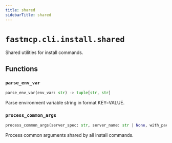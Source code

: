 ```yaml
---
title: shared
sidebarTitle: shared
---
```


# `fastmcp.cli.install.shared`


Shared utilities for install commands.

## Functions

### `parse_env_var` <sup><a href="https://github.com/jlowin/fastmcp/blob/main/src/fastmcp/cli/install/shared.py#L15" target="_blank"><Icon icon="github" style="width: 14px; height: 14px;" /></a></sup>

```python
parse_env_var(env_var: str) -> tuple[str, str]
```


Parse environment variable string in format KEY=VALUE.


### `process_common_args` <sup><a href="https://github.com/jlowin/fastmcp/blob/main/src/fastmcp/cli/install/shared.py#L26" target="_blank"><Icon icon="github" style="width: 14px; height: 14px;" /></a></sup>

```python
process_common_args(server_spec: str, server_name: str | None, with_packages: list[str], env_vars: list[str], env_file: Path | None) -> tuple[Path, str | None, str, list[str], dict[str, str] | None]
```


Process common arguments shared by all install commands.

